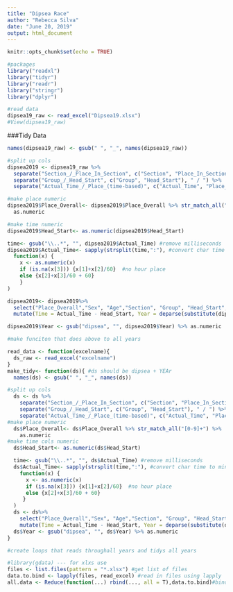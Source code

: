 ```yaml
---
title: "Dipsea Race"
author: "Rebecca Silva"
date: "June 20, 2019"
output: html_document
---
```


```r
knitr::opts_chunk$set(echo = TRUE)
```

```r
#packages
library("readxl")
library("tidyr")
library("readr")
library("stringr")
library("dplyr")
```

```r
#read data
dipsea19_raw <- read_excel("Dipsea19.xlsx")
#View(dipsea19_raw)
```

###Tidy Data
```r
names(dipsea19_raw) <- gsub(" ", "_", names(dipsea19_raw))

#split up cols
dipsea2019 <- dipsea19_raw %>% 
  separate("Section_/_Place_In_Section", c("Section", "Place_In_Section"), " / ") %>%
  separate("Group_/_Head_Start", c("Group", "Head_Start"), " / ") %>%
  separate("Actual_Time_/_Place_(time-based)", c("Actual_Time", "Place_(time-based)"), " / ") 

#make place numeric 
dipsea2019$Place_Overall<- dipsea2019$Place_Overall %>% str_match_all("[0-9]+") %>%
  as.numeric

#make time numeric
dipsea2019$Head_Start<- as.numeric(dipsea2019$Head_Start)

time<- gsub("\\..*", "", dipsea2019$Actual_Time) #remove milliseconds 
dipsea2019$Actual_Time<- sapply(strsplit(time,":"), #convert char time to mins
  function(x) {
    x <- as.numeric(x)
    if (is.na(x[3])) {x[1]+x[2]/60}  #no hour place 
    else {x[2]+x[3]/60 + 60} 
    }
)

dipsea2019<- dipsea2019%>%
  select("Place_Overall","Sex", "Age","Section", "Group", "Head_Start", "Actual_Time", "Place_(time-based)") %>% 
  mutate(Time = Actual_Time - Head_Start, Year = deparse(substitute(dipsea2019)))  

dipsea2019$Year <- gsub("dipsea", "", dipsea2019$Year) %>% as.numeric 


```

```r
#make funciton that does above to all years 

read_data <- function(excelname){
  ds_raw <- read_excel("excelname")
}
make_tidy<- function(ds){ #ds should be dipsea + YEAr
  names(ds) <- gsub(" ", "_", names(ds))

#split up cols
  ds <- ds %>% 
    separate("Section_/_Place_In_Section", c("Section", "Place_In_Section"), " / ") %>%
    separate("Group_/_Head_Start", c("Group", "Head_Start"), " / ") %>%
    separate("Actual_Time_/_Place_(time-based)", c("Actual_Time", "Place_(time-based)"), " / ") 
#make place numeric 
  ds$Place_Overall<- ds$Place_Overall %>% str_match_all("[0-9]+") %>%
    as.numeric
#make time cols numeric
  ds$Head_Start<- as.numeric(ds$Head_Start)

  time<- gsub("\\..*", "", ds$Actual_Time) #remove milliseconds 
  ds$Actual_Time<- sapply(strsplit(time,":"), #convert char time to mins
    function(x) {
      x <- as.numeric(x)
      if (is.na(x[3])) {x[1]+x[2]/60}  #no hour place 
      else {x[2]+x[3]/60 + 60} 
     }
  )
  ds <- ds%>%
    select("Place_Overall","Sex", "Age","Section", "Group", "Head_Start", "Actual_Time", "Place_(time-based)") %>% 
    mutate(Time = Actual_Time - Head_Start, Year = deparse(substitute(ds)))  
  ds$Year <- gsub("dipsea", "", ds$Year) %>% as.numeric 
}
```

```r
#create loops that reads throughall years and tidys all years 

#library(gdata) --- for xlxs use 
files <- list.files(pattern = "*.xlsx") #get list of files
data.to.bind <- lapply(files, read_excel) #read in files using lapply
all.data <- Reduce(function(...) rbind(..., all = T),data.to.bind)#bind all files
```




